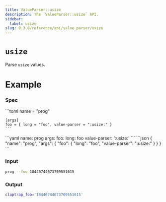 ```yaml
---
title: ValueParser::usize
description: The `ValueParser::usize` API.
sidebar:
  label: usize
slug: 0.3.0/reference/api/value_parser/usize
---
```



# `usize` <LinkButton href="https://docs.rs/clap/latest/clap/value_parser/fn.usize.html" icon="open-book" variant="minimal" />

<Badge text="since 0.1.0" size="small" />

Parse `usize` values.

# Example

### Spec

<Tabs syncKey="format">
  <TabItem label="TOML">
    ```toml
    name = "prog"

    [args]
    foo = { long = "foo", value-parser = ":usize:" }
    ```
  </TabItem>

  <TabItem label="YAML">
    ```yaml
    name: prog
    args:
      foo:
        long: foo
        value-parser: ':usize:'
    ```
  </TabItem>

  <TabItem label="JSON">
    ```json
    {
      "name": "prog",
      "args": {
        "foo": {
          "long": "foo",
          "value-parser": ":usize:"
        }
      }
    }
    ```
  </TabItem>
</Tabs>

### Input

```bash
prog --foo 18446744073709551615
```

### Output

```bash
claptrap_foo='18446744073709551615'
```
